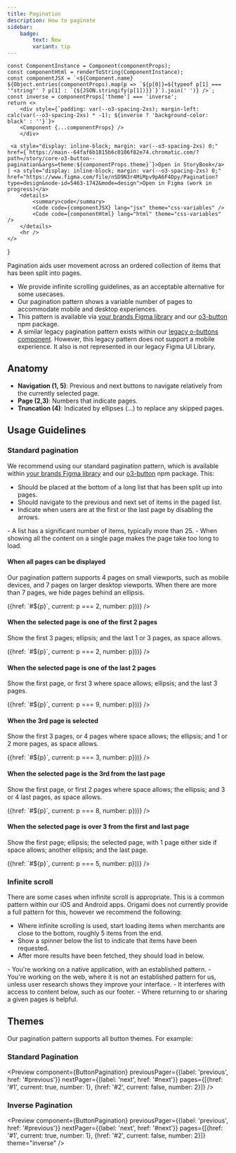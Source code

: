 ```yaml
---
title: Pagination
description: How to paginate
sidebar:
    badge:
        text: New
        variant: tip
---
```


    const ComponentInstance = Component(componentProps);
    const componentHtml = renderToString(ComponentInstance);
    const componentJSX = `<${Component.name} ${Object.entries(componentProps).map(p => `${p[0]}=${typeof p[1] === '"string"' ? p[1] : `{${JSON.stringify(p[1])}}`}`).join(' ')} />`;
    const inverse = componentProps['theme'] === 'inverse';
    return <>
        <div style={`padding: var(--o3-spacing-2xs); margin-left: calc(var(--o3-spacing-2xs) * -1); ${inverse ? 'background-color: black' : ''}`}>
        <Component {...componentProps} />
        </div>

     <a style="display: inline-block; margin: var(--o3-spacing-2xs) 0;" href={`https://main--64faf6b1815b6c0106f82e74.chromatic.com/?path=/story/core-o3-button--pagination&args=theme:${componentProps.theme}`}>Open in StoryBook</a> | <a style="display: inline-block; margin: var(--o3-spacing-2xs) 0;" href="https://www.figma.com/file/nSD9N3r4MiMpv9pA6F4Dpy/Pagination?type=design&node-id=5463-1742&mode=design">Open in Figma (work in progress)</a>
        <details>
            <summary>code</summary>
            <Code code={componentJSX} lang="jsx" theme="css-variables" />
            <Code code={componentHtml} lang="html" theme="css-variables" />
        </details>
        <hr />
    </>
}

Pagination aids user movement across an ordered collection of items that has been split into pages.

- We provide infinite scrolling guidelines, as an acceptable alternative for some usecases.
- Our pagination pattern shows a variable number of pages to accommodate mobile and desktop experiences.
- This pattern is available via [your brands Figma library](https://www.figma.com/files/938480807921629744/team/1237702133754424766) and our [o3-button](https://origami-for-everyone.ft.com/guides/icons/npmjs.com/package/@financial-times/o3-button/) npm package.
- A similar legacy pagination pattern exists within our [legacy o-buttons component](https://main--655f72ec522e424302dc6201.chromatic.com/?path=/story/o2-core_components-o-buttons--pagination). However, this legacy pattern does not support a mobile experience. It also is not represented in our legacy Figma UI Library.

## Anatomy

<PaginationAnatomy />

- **Navigation (1, 5)**: Previous and next buttons to navigate relatively from the currently selected page.
- **Page (2,3)**: Numbers that indicate pages.
- **Truncation (4)**: Indicated by ellipses (…) to replace any skipped pages.

## Usage Guidelines

### Standard pagination

We recommend using our standard pagination pattern, which is available within [your brands Figma library](https://www.figma.com/files/938480807921629744/team/1237702133754424766) and our [o3-button](https://origami-for-everyone.ft.com/guides/icons/npmjs.com/package/@financial-times/o3-button/) npm package. This:

* Should be placed at the bottom of a long list that has been split up into pages.
* Should navigate to the previous and next set of items in the paged list.
* Indicate when users are at the first or the last page by disabling the arrows.

<Example title="Choose pagination when" do={true}>
    - A list has a significant number of items, typically more than 25.
    - When showing all the content on a single page makes the page take too long to load.
</Example>

#### When all pages can be displayed

Our pagination pattern supports 4 pages on small viewports, such as mobile devices, and 7 pages on larger desktop viewports. When there are more than 7 pages, we hide pages behind an ellipsis.

<Example>
    <ButtonPagination previousPager={{label: 'previous', href: '#previous'}} nextPager={{label: 'next', href: '#next'}} pages={[1,2,3,4,5,6,7].map(p => ({href: `#${p}`, current: p === 2, number: p}))} />
</Example>

#### When the selected page is one of the first 2 pages

Show the first 3 pages; ellipsis; and the last 1 or 3 pages, as space allows.

<Example>
    <ButtonPagination previousPager={{label: 'previous', href: '#previous'}} nextPager={{label: 'next', href: '#next'}} pages={[1,2,3,4,5,6,7,8,9,10].map(p => ({href: `#${p}`, current: p === 2, number: p}))} />
</Example>

#### When the selected page is one of the last 2 pages

Show the first page, or first 3 where space allows; ellipsis; and the last 3 pages.

<Example>
    <ButtonPagination previousPager={{label: 'previous', href: '#previous'}} nextPager={{label: 'next', href: '#next'}} pages={[1,2,3,4,5,6,7,8,9,10].map(p => ({href: `#${p}`, current: p === 9, number: p}))} />
</Example>

#### When the 3rd page is selected

Show the first 3 pages, or 4 pages where space allows; the ellipsis; and 1 or 2 more pages, as space allows.

<Example>
    <ButtonPagination previousPager={{label: 'previous', href: '#previous'}} nextPager={{label: 'next', href: '#next'}} pages={[1,2,3,4,5,6,7,8,9,10].map(p => ({href: `#${p}`, current: p === 3, number: p}))} />
</Example>

#### When the selected page is the 3rd from the last page

Show the first page, or first 2 pages where space allows; the ellipsis; and 3 or 4 last pages, as space allows.

<Example>
    <ButtonPagination previousPager={{label: 'previous', href: '#previous'}} nextPager={{label: 'next', href: '#next'}} pages={[1,2,3,4,5,6,7,8,9,10].map(p => ({href: `#${p}`, current: p === 8, number: p}))} />
</Example>

#### When the selected page is over 3 from the first and last page

Show the first page; ellipsis; the selected page, with 1 page either side if space allows; another ellipsis; and the last page.

<Example>
    <ButtonPagination previousPager={{label: 'previous', href: '#previous'}} nextPager={{label: 'next', href: '#next'}} pages={[1,2,3,4,5,6,7,8,9,10].map(p => ({href: `#${p}`, current: p === 5, number: p}))} />
</Example>


### Infinite scroll

There are some cases when infinite scroll is appropriate. This is a common pattern within our iOS and Android apps. Origami does not currently provide a full pattern for this, however we recommend the following:

* Where infinite scrolling is used, start loading items when merchants are close to the bottom, roughly 5 items from the end.
* Show a spinner below the list to indicate that items have been requested.
* After more results have been fetched, they should load in below.

<Example title="Choose infinite scroll when" do={true}>
    - You're working on a native application, with an established pattern.
</Example>

<Example title="Avoid infinite scroll when" do={false}>
    - You're working on the web, where it is not an established pattern for us, unless user research shows they improve your interface.
    - It interferes with access to content below, such as our footer.
    - Where returning to or sharing a given pages is helpful.
</Example>


## Themes

Our pagination pattern supports all button themes. For example:

### Standard Pagination

<Preview component={ButtonPagination} previousPager={{label: 'previous', href: '#previous'}} nextPager={{label: 'next', href: '#next'}} pages={[{href: '#1', current: true, number: 1}, {href: '#2', current: false, number: 2}]} />

### Inverse Pagination

<Preview component={ButtonPagination} previousPager={{label: 'previous', href: '#previous'}} nextPager={{label: 'next', href: '#next'}} pages={[{href: '#1', current: true, number: 1}, {href: '#2', current: false, number: 2}]} theme="inverse" />
